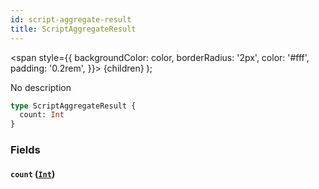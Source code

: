 ```yaml
---
id: script-aggregate-result
title: ScriptAggregateResult
---
```


<span
style={{
      backgroundColor: color,
      borderRadius: '2px',
      color: '#fff',
      padding: '0.2rem',
    }}>
{children}
</span>
);

No description

```graphql
type ScriptAggregateResult {
  count: Int
}
```

### Fields

#### `count` ([`Int`](/docs/schema/scalars/int))
